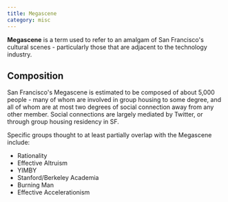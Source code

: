 ```yaml
---
title: Megascene
category: misc
---
```


**Megascene** is a term used to refer to an amalgam of San Francisco's cultural scenes - particularly those that are adjacent to the technology industry.

## Composition

San Francisco's Megascene is estimated to be composed of about 5,000 people - many of whom are involved in group housing to some degree, and all of whom are at most two degrees of social connection away from any other member. Social connections are largely mediated by Twitter, or through group housing residency in SF.

Specific groups thought to at least partially overlap with the Megascene include:

- Rationality
- Effective Altruism
- YIMBY
- Stanford/Berkeley Academia
- Burning Man
- Effective Accelerationism
